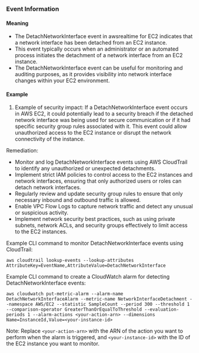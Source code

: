 
### Event Information

#### Meaning

- The DetachNetworkInterface event in awsrealtime for EC2 indicates that a network interface has been detached from an EC2 instance.
- This event typically occurs when an administrator or an automated process initiates the detachment of a network interface from an EC2 instance.
- The DetachNetworkInterface event can be useful for monitoring and auditing purposes, as it provides visibility into network interface changes within your EC2 environment.

#### Example

1. Example of security impact: If a DetachNetworkInterface event occurs in AWS EC2, it could potentially lead to a security breach if the detached network interface was being used for secure communication or if it had specific security group rules associated with it. This event could allow unauthorized access to the EC2 instance or disrupt the network connectivity of the instance.

Remediation:
- Monitor and log DetachNetworkInterface events using AWS CloudTrail to identify any unauthorized or unexpected detachments.
- Implement strict IAM policies to control access to the EC2 instances and network interfaces, ensuring that only authorized users or roles can detach network interfaces.
- Regularly review and update security group rules to ensure that only necessary inbound and outbound traffic is allowed.
- Enable VPC Flow Logs to capture network traffic and detect any unusual or suspicious activity.
- Implement network security best practices, such as using private subnets, network ACLs, and security groups effectively to limit access to the EC2 instances.

Example CLI command to monitor DetachNetworkInterface events using CloudTrail:
```
aws cloudtrail lookup-events --lookup-attributes AttributeKey=EventName,AttributeValue=DetachNetworkInterface
```

Example CLI command to create a CloudWatch alarm for detecting DetachNetworkInterface events:
```
aws cloudwatch put-metric-alarm --alarm-name DetachNetworkInterfaceAlarm --metric-name NetworkInterfaceDetachment --namespace AWS/EC2 --statistic SampleCount --period 300 --threshold 1 --comparison-operator GreaterThanOrEqualToThreshold --evaluation-periods 1 --alarm-actions <your-action-arn> --dimensions Name=InstanceId,Value=<your-instance-id>
```

Note: Replace `<your-action-arn>` with the ARN of the action you want to perform when the alarm is triggered, and `<your-instance-id>` with the ID of the EC2 instance you want to monitor.


